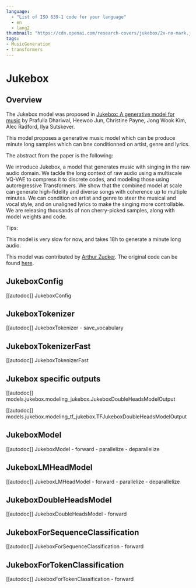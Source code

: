 ```yaml
---
language: 
  - "List of ISO 639-1 code for your language"
  - en
  - lang2
thumbnail: "https://cdn.openai.com/research-covers/jukebox/2x-no-mark.jpg"
tags:
- MusicGeneration
- transformers
---
```


<!--Copyright 2020 The HuggingFace Team. All rights reserved.

Licensed under the Apache License, Version 2.0 (the "License"); you may not use this file except in compliance with
the License. You may obtain a copy of the License at

http://www.apache.org/licenses/LICENSE-2.0

Unless required by applicable law or agreed to in writing, software distributed under the License is distributed on
an "AS IS" BASIS, WITHOUT WARRANTIES OR CONDITIONS OF ANY KIND, either express or implied. See the License for the
specific language governing permissions and limitations under the License.
-->

# Jukebox

## Overview

The Jukebox model was proposed in [Jukebox: A generative model for music](https://arxiv.org/pdf/2005.00341.pdf)
by Prafulla Dhariwal, Heewoo Jun, Christine Payne, Jong Wook Kim, Alec Radford,
Ilya Sutskever.

This model proposes a generative music model which can be produce minute long samples which can bne conditionned on
artist, genre and lyrics.

The abstract from the paper is the following:

We introduce Jukebox, a model that generates
music with singing in the raw audio domain. We
tackle the long context of raw audio using a multiscale VQ-VAE to compress it to discrete codes,
and modeling those using autoregressive Transformers. We show that the combined model at
scale can generate high-fidelity and diverse songs
with coherence up to multiple minutes. We can
condition on artist and genre to steer the musical
and vocal style, and on unaligned lyrics to make
the singing more controllable. We are releasing
thousands of non cherry-picked samples, along
with model weights and code.

Tips:

This model is very slow for now, and takes 18h to generate a minute long audio. 

This model was contributed by [Arthur Zucker](https://huggingface.co/ArthurZ).
The original code can be found [here](https://github.com/openai/jukebox).

## JukeboxConfig

[[autodoc]] JukeboxConfig

## JukeboxTokenizer

[[autodoc]] JukeboxTokenizer - save_vocabulary

## JukeboxTokenizerFast

[[autodoc]] JukeboxTokenizerFast

## Jukebox specific outputs

[[autodoc]] models.jukebox.modeling_jukebox.JukeboxDoubleHeadsModelOutput

[[autodoc]] models.jukebox.modeling_tf_jukebox.TFJukeboxDoubleHeadsModelOutput

## JukeboxModel

[[autodoc]] JukeboxModel - forward - parallelize - deparallelize

## JukeboxLMHeadModel

[[autodoc]] JukeboxLMHeadModel - forward - parallelize - deparallelize

## JukeboxDoubleHeadsModel

[[autodoc]] JukeboxDoubleHeadsModel - forward

## JukeboxForSequenceClassification

[[autodoc]] JukeboxForSequenceClassification - forward

## JukeboxForTokenClassification

[[autodoc]] JukeboxForTokenClassification - forward
